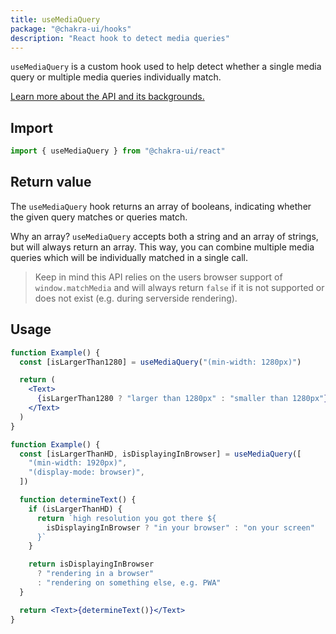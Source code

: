 ```yaml
---
title: useMediaQuery
package: "@chakra-ui/hooks"
description: "React hook to detect media queries"
---
```


`useMediaQuery` is a custom hook used to help detect whether a single media
query or multiple media queries individually match.

[Learn more about the API and its backgrounds.](https://developer.mozilla.org/en-US/docs/Web/API/Window/matchMedia)

## Import

```js
import { useMediaQuery } from "@chakra-ui/react"
```

## Return value

The `useMediaQuery` hook returns an array of booleans, indicating whether the
given query matches or queries match.

Why an array? `useMediaQuery` accepts both a string and an array of strings, but
will always return an array. This way, you can combine multiple media queries
which will be individually matched in a single call.

> Keep in mind this API relies on the users browser support of
> `window.matchMedia` and will always return `false` if it is not supported or
> does not exist (e.g. during serverside rendering).

## Usage

```jsx
function Example() {
  const [isLargerThan1280] = useMediaQuery("(min-width: 1280px)")

  return (
    <Text>
      {isLargerThan1280 ? "larger than 1280px" : "smaller than 1280px"}
    </Text>
  )
}
```

```jsx
function Example() {
  const [isLargerThanHD, isDisplayingInBrowser] = useMediaQuery([
    "(min-width: 1920px)",
    "(display-mode: browser)",
  ])

  function determineText() {
    if (isLargerThanHD) {
      return `high resolution you got there ${
        isDisplayingInBrowser ? "in your browser" : "on your screen"
      }`
    }

    return isDisplayingInBrowser
      ? "rendering in a browser"
      : "rendering on something else, e.g. PWA"
  }

  return <Text>{determineText()}</Text>
}
```
